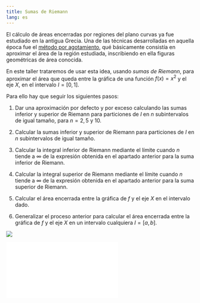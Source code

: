 ```yaml
---
title: Sumas de Riemann
lang: es
---
```


El cálculo de áreas encerradas por regiones del plano curvas ya fue estudiado en la antigua Grecia. Una de las técnicas desarrolladas en aquella época fue el [método por agotamiento](https://es.wikipedia.org/wiki/M%C3%A9todo_por_agotamiento), qué básicamente consistía en aproximar el área de la región estudiada, inscribiendo en ella figuras geométricas de área conocida. 

En este taller trataremos de usar esta idea, usando _sumas de Riemann_, para aproximar el área que queda entre la gráfica de una función $f(x)=x^2$ y el eje $X$, en el intervalo $I=[0,1]$.

Para ello hay que seguir los siguientes pasos:

1. Dar una aproximación por defecto y por exceso calculando las sumas inferior y superior de Riemann para particiones de $I$ en $n$ subintervalos de igual tamaño, para $n=2, 5$ y $10$.

2. Calcular la sumas inferior y superior de Riemann para particiones de $I$ en $n$ subintervalos de igual tamaño.

3. Calcular la integral inferior de Riemann mediante el límite cuando $n$ tiende a $\infty$ de la expresión obtenida en el apartado anterior para la suma inferior de Riemann.

4. Calcular la integral superior de Riemann mediante el límite cuando $n$ tiende a $\infty$ de la expresión obtenida en el apartado anterior para la suma superior de Riemann.

5. Calcular el área encerrada entre la gráfica de $f$ y el eje $X$ en el intervalo dado.

6. Generalizar el proceso anterior para calcular el área encerrada entre la gráfica de $f$ y el eje $X$ en un intervalo cualquiera $I=[a,b]$.

:::{.content-visible when-format="html"}
![](img/sumas-riemann/parabola-figure0.png)
:::

:::{.content-visible unless-format="html"}
![](img/sumas-riemann/parabola-figure0.pdf)
:::
